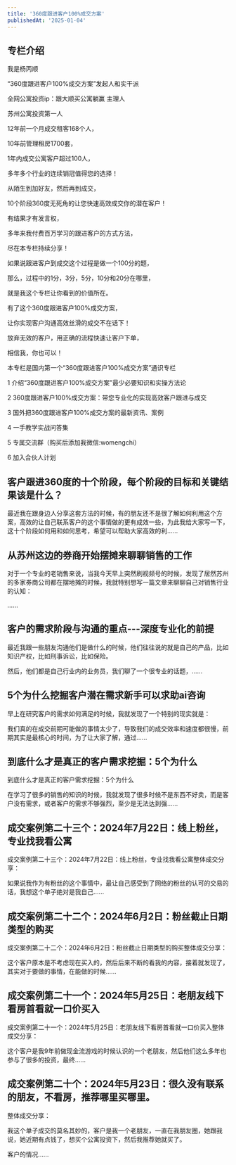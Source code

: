```yaml
---
title: '360度跟进客户100%成交方案'
publishedAt: '2025-01-04'
---
```


## 专栏介绍

我是杨丙顺

“360度跟进客户100%成交方案”发起人和实干派

全网公寓投资ip：跟大顺买公寓躺赢 主理人

苏州公寓投资第一人

12年前一个月成交租客168个人，

10年前管理租房1700套，

1年内成交公寓客户超过100人，

多年多个行业的连续销冠值得您的选择！

从陌生到加好友，然后再到成交，

10个阶段360度无死角的让您快速高效成交你的潜在客户！

有结果才有发言权，

多年来我付费百万学习的跟进客户的方式方法，

尽在本专栏持续分享！

如果说跟进客户到成交这个过程是做一个100分的题，

那么，过程中的1分，3分，5分，10分和20分在哪里，

就是我这个专栏让你看到的价值所在。

有了这个360度跟进客户100%成交方案，

让你实现客户沟通高效丝滑的成交不在话下！

放弃无效的客户，用正确的流程快速让客户下单，

相信我，你也可以！

本专栏是国内第一个“360度跟进客户100%成交方案”通识专栏

1 介绍“360度跟进客户100%成交方案”最少必要知识和实操方法论

2 360度跟进客户100%成交方案：带您专业化的实现高效客户跟进与成交

3 国外把360度跟进客户100%成交方案的最新资讯、案例

4 一手教学实战问答集

5 专属交流群（购买后添加我微信:womengchi）

6 加入合伙人计划



## 客户跟进360度的十个阶段，每个阶段的目标和关键结果该是什么？
最近我在跟身边人分享这套方法的时候，有的朋友还不是很了解如何利用这个方案，高效的让自己联系客户的这个事情做的更有成效一些，为此我给大家写一下，这十个阶段如何用和如何思考，希望可以帮助大家高效的利......

## 从苏州这边的券商开始摆摊来聊聊销售的工作
对于一个专业的老销售来说，当我今天早上突然刷视频号的时候，发现了居然苏州的多家券商公司都在摆地摊的时候，我就特别想写一篇文章来聊聊自己对销售行业的认知：

......

## 客户的需求阶段与沟通的重点---深度专业化的前提
最近我跟一些朋友沟通他们是做什么的时候，他们往往说的就是自己的产品，比如知识产权，比如刑事诉讼，比如保险。

然后，他们都是自己行业内的业务员，我们聊了一个很专业的话题，......

## 5个为什么挖掘客户潜在需求新手可以求助ai咨询
早上在研究客户的需求如何满足的时候，我就发现了一个特别的现实就是：

我们真的在成交前期可能做的事情太少了，导致我们的成交效率和速度都很慢，前期其实是最核心的时间，为了让大家了解，通过......

## 到底什么才是真正的客户需求挖掘：5个为什么
到底什么才是真正的客户需求挖掘：5个为什么

在学习了很多的销售的知识的时候，我就发现了很多时候不是东西不好卖，而是客户没有需求，或者客户的需求不够强烈，至少是无法达到强......

## 成交案例第二十三个：2024年7月22日：线上粉丝，专业找我看公寓
成交案例第二十三个：2024年7月22日：线上粉丝，专业找我看公寓整体成交分享：

如果说我作为有粉丝的这个事情中，最让自己感受到了网络的粉丝的认可的交易的话，我想这个单子绝对是我自己......

## 成交案例第二十二个：2024年6月2日：粉丝截止日期类型的购买
成交案例第二十二个：2024年6月2日：粉丝截止日期类型的购买整体成交分享：

这个客户原本是不考虑现在买入的，然后后来不断的看我的内容，接着就发现了，其实对于要做的事情，在能做的时候......

## 成交案例第二十一个：2024年5月25日：老朋友线下看房首看就一口价买入
成交案例第二十一个：2024年5月25日：老朋友线下看房首看就一口价买入整体成交分享：

这个客户是我9年前做现金流游戏的时候认识的一个老朋友，然后他们这么多年也参与了很多的投资，最终......

## 成交案例第二十个：2024年5月23日：很久没有联系的朋友，不看房，推荐哪里买哪里。
整体成交分享：

我这个单子成交的莫名其妙的，客户是我一个老朋友，一直在我朋友圈，她跟我说，她近期有点钱了，想买个公寓投资下，然后我推荐她就买了。

客户的情况......

